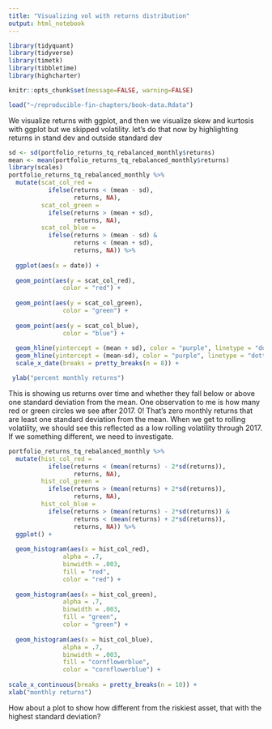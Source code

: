 ```yaml
---
title: "Visualizing vol with returns distribution"
output: html_notebook
---
```


```r
library(tidyquant)
library(tidyverse)
library(timetk)
library(tibbletime)
library(highcharter)

knitr::opts_chunk$set(message=FALSE, warning=FALSE)

load("~/reproducible-fin-chapters/book-data.Rdata")
```

We visualize returns with ggplot, and then we visualize skew and kurtosis with ggplot but we skipped volatility. let's do that now by highlighting returns in stand dev and outside standard dev


```r
sd <- sd(portfolio_returns_tq_rebalanced_monthly$returns)
mean <- mean(portfolio_returns_tq_rebalanced_monthly$returns)
library(scales)
portfolio_returns_tq_rebalanced_monthly %>%
  mutate(scat_col_red = 
           ifelse(returns < (mean - sd), 
                  returns, NA),
         scat_col_green = 
           ifelse(returns > (mean + sd), 
                  returns, NA),
         scat_col_blue = 
           ifelse(returns > (mean - sd) &
                  returns < (mean + sd),
                  returns, NA)) %>% 
  
  ggplot(aes(x = date)) + 
  
  geom_point(aes(y = scat_col_red),
               color = "red") +
  
  geom_point(aes(y = scat_col_green),
               color = "green") +
  
  geom_point(aes(y = scat_col_blue),
               color = "blue") +
  
  geom_hline(yintercept = (mean + sd), color = "purple", linetype = "dotted") +
  geom_hline(yintercept = (mean-sd), color = "purple", linetype = "dotted") +
  scale_x_date(breaks = pretty_breaks(n = 8)) +

 ylab("percent monthly returns")
```

This is showing us returns over time and whether they fall below or above one standard deviation from the mean.  One observation to me is how many red or green circles we see after 2017. 0! That's zero monthly returns that are least one standard deviation from the mean. When we get to rolling volatility, we should see this reflected as a low rolling volatility through 2017. If we something different, we need to investigate. 

```r
portfolio_returns_tq_rebalanced_monthly %>%
  mutate(hist_col_red = 
           ifelse(returns < (mean(returns) - 2*sd(returns)), 
                  returns, NA),
         hist_col_green = 
           ifelse(returns > (mean(returns) + 2*sd(returns)), 
                  returns, NA),
         hist_col_blue = 
           ifelse(returns > (mean(returns) - 2*sd(returns)) &
                  returns < (mean(returns) + 2*sd(returns)),
                  returns, NA)) %>% 
  ggplot() + 
  
  geom_histogram(aes(x = hist_col_red),
               alpha = .7, 
               binwidth = .003, 
               fill = "red", 
               color = "red") +
  
  geom_histogram(aes(x = hist_col_green),
               alpha = .7, 
               binwidth = .003, 
               fill = "green", 
               color = "green") +
  
  geom_histogram(aes(x = hist_col_blue),
               alpha = .7, 
               binwidth = .003, 
               fill = "cornflowerblue", 
               color = "cornflowerblue") +
  
scale_x_continuous(breaks = pretty_breaks(n = 10)) +
xlab("monthly returns")
```


How about a plot to show how different from the riskiest asset, that with the highest standard deviation? 